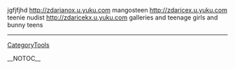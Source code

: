 jgfjfjhd http://zdarianox.u.yuku.com mangosteen
http://zdaricex.u.yuku.com teenie nudist
http://zdaricekx.u.yuku.com galleries and teenage girls and bunny teens
----
[[CategoryTools]]

__NOTOC__